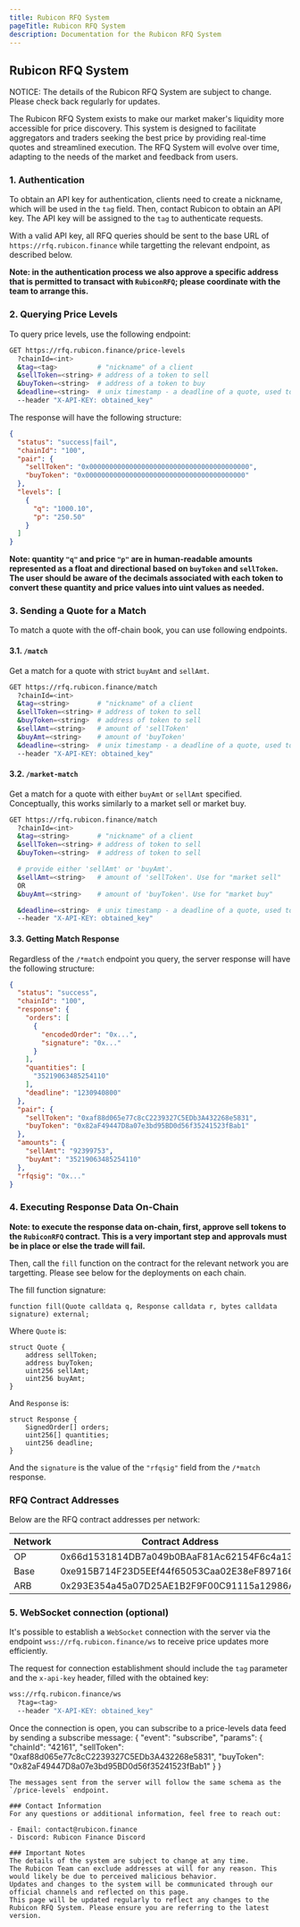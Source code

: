```yaml
---
title: Rubicon RFQ System
pageTitle: Rubicon RFQ System
description: Documentation for the Rubicon RFQ System
---
```


## Rubicon RFQ System


<Callout type="fees" title="Subject to Change">
  NOTICE: The details of the Rubicon RFQ System are subject to change. Please check back regularly for updates.
</Callout>

The Rubicon RFQ System exists to make our market maker's liquidity more accessible for price discovery. This system is designed to facilitate aggregators and traders seeking the best price by providing real-time quotes and streamlined execution. The RFQ System will evolve over time, adapting to the needs of the market and feedback from users.

### 1. Authentication
To obtain an API key for authentication, clients need to create a nickname, which will be used in the `tag` field. Then, contact Rubicon to obtain an API key. The API key will be assigned to the `tag` to authenticate requests.

With a valid API key, all RFQ queries should be sent to the base URL of `https://rfq.rubicon.finance` while targetting the relevant endpoint, as described below.

**Note: in the authentication process we also approve a specific address that is permitted to transact with `RubiconRFQ`; please coordinate with the team to arrange this.**

### 2. Querying Price Levels
To query price levels, use the following endpoint:

```sh
GET https://rfq.rubicon.finance/price-levels
  ?chainId=<int>
  &tag=<tag>          # "nickname" of a client
  &sellToken=<string> # address of a token to sell
  &buyToken=<string>  # address of a token to buy
  &deadline=<string>  # unix timestamp - a deadline of a quote, used to return orders that will be valid until it 
  --header "X-API-KEY: obtained_key"
```

The response will have the following structure:


```json
{
  "status": "success|fail",
  "chainId": "100",
  "pair": {
    "sellToken": "0x0000000000000000000000000000000000000000",
    "buyToken": "0x0000000000000000000000000000000000000000"
  },
  "levels": [
    {
      "q": "1000.10",
      "p": "250.50"
    }
  ]
}
```
**Note: quantity `"q"` and price `"p"` are in human-readable amounts represented as a float and directional based on `buyToken` and `sellToken`. The user should be aware of the decimals associated with each token to convert these quantity and price values into uint values as needed.**

### 3. Sending a Quote for a Match
To match a quote with the off-chain book, you can use following endpoints.

#### 3.1. `/match`
Get a match for a quote with strict `buyAmt` and `sellAmt`.
```sh
GET https://rfq.rubicon.finance/match
  ?chainId=<int>
  &tag=<string>       # "nickname" of a client
  &sellToken=<string> # address of token to sell
  &buyToken=<string>  # address of token to sell
  &sellAmt=<string>   # amount of 'sellToken'
  &buyAmt=<string>    # amount of 'buyToken'
  &deadline=<string>  # unix timestamp - a deadline of a quote, used to return orders that will be valid until it
  --header "X-API-KEY: obtained_key"
```

#### 3.2. `/market-match`
Get a match for a quote with either `buyAmt` or `sellAmt` specified. Conceptually, this works similarly to a market sell or market buy.
```sh
GET https://rfq.rubicon.finance/match
  ?chainId=<int>
  &tag=<string>       # "nickname" of a client
  &sellToken=<string> # address of token to sell
  &buyToken=<string>  # address of token to sell

  # provide either 'sellAmt' or 'buyAmt'. 
  &sellAmt=<string>   # amount of 'sellToken'. Use for "market sell"
  OR
  &buyAmt=<string>    # amount of 'buyToken'. Use for "market buy"

  &deadline=<string>  # unix timestamp - a deadline of a quote, used to return orders that will be valid until it
  --header "X-API-KEY: obtained_key"
```

#### 3.3. Getting Match Response
Regardless of the `/*match` endpoint you query, the server response will have the following structure:

```json
{
  "status": "success",
  "chainId": "100",
  "response": {
    "orders": [
      {
        "encodedOrder": "0x...",
        "signature": "0x..."
      }
    ],
    "quantities": [
      "35219063485254110"
    ],
    "deadline": "1230940800"
  },
  "pair": {
    "sellToken": "0xaf88d065e77c8cC2239327C5EDb3A432268e5831",
    "buyToken": "0x82aF49447D8a07e3bd95BD0d56f35241523fBab1"
  },
  "amounts": {
    "sellAmt": "92399753",
    "buyAmt": "35219063485254110"
  },
  "rfqsig": "0x..."
}
```

### 4. Executing Response Data On-Chain
**Note: to execute the response data on-chain, first, approve sell tokens to the `RubiconRFQ` contract. This is a very important step and approvals must be in place or else the trade will fail.**

Then, call the `fill` function on the contract for the relevant network you are targetting. Please see below for the deployments on each chain.

The fill function signature:

```solidity
function fill(Quote calldata q, Response calldata r, bytes calldata signature) external;
```

Where `Quote` is:

```solidity
struct Quote {
    address sellToken;
    address buyToken;
    uint256 sellAmt;
    uint256 buyAmt;
}
```
And `Response` is:

```solidity
struct Response {
    SignedOrder[] orders;
    uint256[] quantities;
    uint256 deadline;
}
```
And the `signature` is the value of the `"rfqsig"` field from the `/*match` response.

### RFQ Contract Addresses
Below are the RFQ contract addresses per network:

| Network | Contract Address |
| ---- | -------------- |
| OP    | 0x66d1531814DB7a049b0BAaF81Ac62154F6c4a13c          | 
| Base    | 0xe915B714F23D5EEf44f65053Caa02E38eF897166          | 
| ARB    | 0x293E354a45a07D25AE1B2F9F00C91115a12986AF          | 

### 5. WebSocket connection (optional)
It's possible to establish a `WebSocket` connection with the server via the endpoint `wss://rfq.rubicon.finance/ws` to receive price updates more efficiently.

The request for connection establishment should include the `tag` parameter and the `x-api-key` header, filled with the obtained key:
```sh
wss://rfq.rubicon.finance/ws
  ?tag=<tag>
  --header "X-API-KEY: obtained_key"
```

Once the connection is open, you can subscribe to a price-levels data feed by sending a subscribe message:
{
  "event": "subscribe",
  "params": {
    "chainId": "42161",
    "sellToken": "0xaf88d065e77c8cC2239327C5EDb3A432268e5831",
    "buyToken": "0x82aF49447D8a07e3bd95BD0d56f35241523fBab1"
  }
}
```
The messages sent from the server will follow the same schema as the `/price-levels` endpoint.

### Contact Information
For any questions or additional information, feel free to reach out:

- Email: contact@rubicon.finance
- Discord: Rubicon Finance Discord

### Important Notes
The details of the system are subject to change at any time.
The Rubicon Team can exclude addresses at will for any reason. This would likely be due to perceived malicious behavior.
Updates and changes to the system will be communicated through our official channels and reflected on this page.
This page will be updated regularly to reflect any changes to the Rubicon RFQ System. Please ensure you are referring to the latest version.
